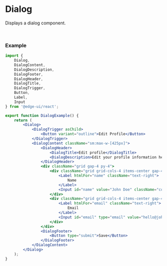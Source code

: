 
<Head>
  <title>Dialog | EdgeUI</title>
</Head>

# Dialog

Displays a dialog component.

<DialogExample />

<br />

### Example

```jsx
import {
    Dialog,
    DialogContent,
    DialogDescription,
    DialogFooter,
    DialogHeader,
    DialogTitle,
    DialogTrigger,
    Button,
    Label,
    Input
} from '@edge-ui/react';

export function DialogExample() {
    return (
        <Dialog>
            <DialogTrigger asChild>
                <Button variant="outline">Edit Profile</Button>
            </DialogTrigger>
            <DialogContent className="sm:max-w-[425px]">
                <DialogHeader>
                    <DialogTitle>Edit profile</DialogTitle>
                    <DialogDescription>Edit your profile information here.</DialogDescription>
                </DialogHeader>
                <div className="grid gap-4 py-4">
                    <div className="grid grid-cols-4 items-center gap-4">
                        <Label htmlFor="name" className="text-right">
                            Name
                        </Label>
                        <Input id="name" value="John Doe" className="col-span-3" />
                    </div>
                    <div className="grid grid-cols-4 items-center gap-4">
                        <Label htmlFor="email" className="text-right">
                            Email
                        </Label>
                        <Input id="email" type="email" value="hello@johndoe.com" className="col-span-3" />
                    </div>
                </div>
                <DialogFooter>
                    <Button type="submit">Save</Button>
                </DialogFooter>
            </DialogContent>
        </Dialog>
    );
}
```
